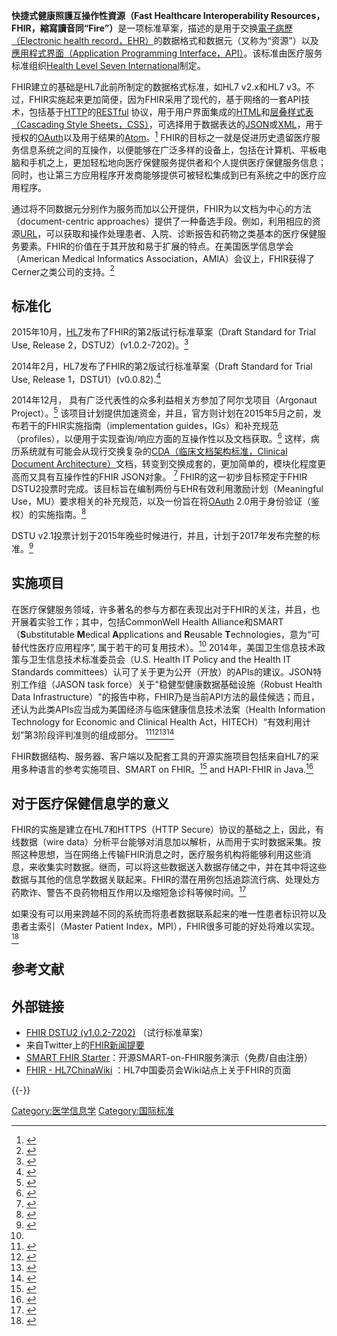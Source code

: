 '''快捷式健康照護互操作性資源（Fast Healthcare Interoperability Resources，FHIR，縮寫讀音同“Fire”）'''是一项标准草案，描述的是用于交换[[电子健康档案|電子病歷（Electronic health record，EHR）]]的数据格式和数据元（又称为“资源”）以及[[应用程序接口|應用程式界面（Application Programming Interface，API）]]。该标准由医疗服务标准组织[[HL7|Health Level Seven International]]制定。

FHIR建立的基础是HL7此前所制定的数据格式标准，如HL7 v2.x和HL7 v3。不过，FHIR实施起来更加简便，因为FHIR采用了现代的，基于网络的一套API技术，包括基于[[HTTP|HTTP]]的[[REST|RESTful]] 协议，用于用户界面集成的[[HTML|HTML]]和[[层叠样式表|层叠样式表（Cascading Style Sheets，CSS）]]，可选择用于数据表达的[[JSON|JSON]]或[[XML|XML]]，用于授权的[[OAuth|OAuth]]以及用于结果的[[Atom_(标准)|Atom]]。<ref name=forbes>{{cite news
 | url=http://www.forbes.com/sites/danmunro/2014/03/30/setting-healthcare-interop-on-fire/
 | title=Setting Healthcare Interop On Fire
 | work=[[Forbes|Forbes]]
 | author=Dan Munro
 | date=2014-03-30
 | accessdate=2014-11-22
 | archive-date=2022-01-16
 | archive-url=https://web.archive.org/web/20220116092335/https://www.forbes.com/sites/danmunro/2014/03/30/setting-healthcare-interop-on-fire/
 }}</ref>  FHIR的目标之一就是促进历史遗留医疗服务信息系统之间的互操作，以便能够在广泛多样的设备上，包括在计算机、平板电脑和手机之上，更加轻松地向医疗保健服务提供者和个人提供医疗保健服务信息；同时，也让第三方应用程序开发商能够提供可被轻松集成到已有系统之中的医疗应用程序。

通过将不同数据元分别作为服务而加以公开提供，FHIR为以文档为中心的方法（document-centric approaches）提供了一种备选手段。例如，利用相应的资源[[URL|URL]]，可以获取和操作处理患者、入院、诊断报告和药物之类基本的医疗保健服务要素。FHIR的价值在于其开放和易于扩展的特点。在美国医学信息学会（American Medical Informatics Association，AMIA）会议上，FHIR获得了Cerner之类公司的支持。<ref>{{cite news
 | url=http://www.healthcare-informatics.com/article/smart-fhir-smoking-hot-topic-amia-meeting
 | title=SMART on FHIR a Smoking Hot Topic at AMIA Meeting
 | work=Healthcare Informatics
 | date=2014-11-17
 | accessdate=2014-11-22
 | archive-date=2017-05-27
 | archive-url=https://web.archive.org/web/20170527151053/https://www.healthcare-informatics.com/article/smart-fhir-smoking-hot-topic-amia-meeting
 | dead-url=no
 }}</ref>

==标准化==
2015年10月，[[HL7|HL7]]发布了FHIR的第2版试行标准草案（Draft Standard for Trial Use, Release 2，DSTU2）(v1.0.2-7202)。<ref>{{cite news
 |url=http://www.hl7.org/implement/standards/product_brief.cfm?product_id=343 
 |title=HL7 Fast Healthcare Interoperability Resources Specification 'FHIR™', Release 1 
 |work=HL7 International 
 |date=2015-10-24 
 |accessdate=2016-07-24 
 |deadurl=yes 
 |archiveurl=https://web.archive.org/web/20141228095815/http://www.hl7.org/implement/standards/product_brief.cfm?product_id=343 
 |archivedate=2014-12-28 
}}
</ref>

2014年2月，HL7发布了FHIR的第2版试行标准草案（Draft Standard for Trial Use, Release 1，DSTU1）(v0.0.82).<ref>{{cite news
 |url=http://www.hl7.org/implement/standards/product_brief.cfm?product_id=343 
 |title=HL7 Fast Healthcare Interoperability Resources Specification 'FHIR™', Release 1 
 |work=HL7 International 
 |date=2014-02-02 
 |accessdate=2014-12-26 
 |deadurl=yes 
 |archiveurl=https://web.archive.org/web/20141228095815/http://www.hl7.org/implement/standards/product_brief.cfm?product_id=343 
 |archivedate=2014-12-28 
}}
</ref>

2014年12月， 具有广泛代表性的众多利益相关方参加了阿尔戈项目（Argonaut Project）。<ref>{{cite news
 |url=http://www.hl7.org/documentcenter/public_temp_B669E2A2-1C23-BA17-0C7A999023268366/pressreleases/HL7_PRESS_20141204.pdf 
 |title=HL7 Launches Joint Argonaut Project to Advance FHIR 
 |work=HL7 International 
 |date=2014-12-04 
 |accessdate=2014-12-26 
 |deadurl=yes 
 |archiveurl=https://web.archive.org/web/20141228100113/http://www.hl7.org/documentcenter/public_temp_B669E2A2-1C23-BA17-0C7A999023268366/pressreleases/HL7_PRESS_20141204.pdf 
 |archivedate=2014-12-28 
}}
</ref> 该项目计划提供加速资金，并且，官方则计划在2015年5月之前，发布若干的FHIR实施指南（implementation guides，IGs）和补充规范（profiles），以便用于实现查询/响应方面的互操作性以及文档获取。<ref>{{cite news
 | url=http://www.healthcareitnews.com/blog/kindling-fhir
 | title=Kindling FHIR
 | work=Healthcare IT News
 | date=2014-12-04
 | accessdate=2014-12-06
 | archive-date=2020-12-07
 | archive-url=https://web.archive.org/web/20201207005556/https://www.healthcareitnews.com/blog/kindling-fhir
 | dead-url=no
 }}</ref>  这样，病历系统就有可能会从现行交换复杂的[[CDA|CDA（临床文档架构标准，Clinical Document Architecture）]]文档，转变到交换成套的，更加简单的，模块化程度更高而又具有互操作性的FHIR JSON对象。 <ref>{{cite news
 | url=http://www.informationweek.com/strategic-cio/can-argonaut-project-make-exchanging-health-data-easier/a/d-id/1318774
 | title=Can Argonaut Project Make Exchanging Health Data Easier?
 | work=InformationWeek
 | date=2015-01-26
 | accessdate=2015-02-28
 | archive-date=2021-01-29
 | archive-url=https://web.archive.org/web/20210129232122/https://www.informationweek.com/strategic-cio/can-argonaut-project-make-exchanging-health-data-easier/a/d-id/1318774
 | dead-url=no
 }}</ref>  FHIR的这一初步目标预定于FHIR DSTU2投票时完成。该目标旨在编制两份与EHR有效利用激励计划（Meaningful Use，MU）要求相关的补充规范，以及一份旨在将[[OAuth|OAuth]] 2.0用于身份验证（鉴权）的实施指南。<ref>{{cite news
 | url=http://www.healthcare-informatics.com/article/halamka-expect-argonaut-deliverables-may
 | title=Halamka: Expect Argonaut Deliverables by May
 | work=healthcare-informatics.com
 | date=2015-02-19
 | accessdate=2015-02-28
 | archive-date=2016-03-04
 | archive-url=https://web.archive.org/web/20160304115135/http://www.healthcare-informatics.com/article/halamka-expect-argonaut-deliverables-may
 | dead-url=no
 }}</ref>

DSTU v2.1投票计划于2015年晚些时候进行，并且，计划于2017年发布完整的标准。<ref>{{cite web | url=http://www.healthintersections.com.au/?p=2332 | title=FHIR DSTU ballots this year | work=Health Intersections Pty Ltd | author=Graham Grieve | date=2015-03-25 | accessdate=2015-08-29 | archive-date=2020-10-09 | archive-url=https://web.archive.org/web/20201009211918/http://www.healthintersections.com.au/?p=2332 | dead-url=no }}</ref>

==实施项目==
在医疗保健服务领域，许多著名的参与方都在表现出对于FHIR的关注，并且，也开展着实验工作；其中，包括CommonWell Health Alliance和SMART（'''S'''ubstitutable '''M'''edical '''A'''pplications and '''R'''eusable '''T'''echnologies，意为“可替代性医疗应用程序”, 属于若干的可复用技术）。<ref name=forbes/>  2014年，美国卫生信息技术政策与卫生信息技术标准委员会（U.S. Health IT Policy and the Health IT Standards committees）认可了关于更为公开（开放）的APIs的建议。JSON特别工作组（JASON task force）关于"稳健型健康数据基础设施（Robust Health Data Infrastructure）"的报告中称，FHIR乃是当前API方法的最佳候选；而且，还认为此类APIs应当成为美国经济与临床健康信息技术法案（Health Information Technology for Economic and Clinical Health Act，HITECH）“有效利用计划”第3阶段评判准则的组成部分。
<ref>{{cite news
 | url=http://www.modernhealthcare.com/article/20141016/NEWS/310169945
 | title=EHR interoperability solution offered by key IT panels
 | work=Modern Healthcare
 | date=2014-10-16
 | accessdate=2014-11-08
 | archive-date=2016-05-21
 | archive-url=https://web.archive.org/web/20160521103905/http://www.modernhealthcare.com/article/20141016/NEWS/310169945
 | dead-url=no
 }}</ref><ref>{{cite news
 | url=http://www.modernhealthcare.com/article/20141021/NEWS/310219945
 | title=Proposed interoperability overhaul finds boosters, doubters
 | work=Modern Healthcare
 | date=2014-10-21
 | accessdate=2014-11-08
 | archive-date=2014-10-25
 | archive-url=https://web.archive.org/web/20141025020608/http://www.modernhealthcare.com/article/20141021/NEWS/310219945
 | dead-url=no
 }}</ref><ref>{{cite news
 | url=http://www.healthcare-informatics.com/article/federal-hit-committees-ok-public-api-recommendations-onc
 | title=Federal HIT Committees OK Public API Recommendations to ONC
 | work=Healthcare Informatics
 | date=2014-10-15
 | accessdate=2014-11-08
 | archive-date=2018-12-31
 | archive-url=https://web.archive.org/web/20181231044734/https://www.healthcare-informatics.com/article/federal-hit-committees-ok-public-api-recommendations-onc
 | dead-url=no
 }}</ref><ref>{{cite news
 | url=http://www.healthdatamanagement.com/news/Teams-Make-their-Pitch-for-Defense-EHR-Contract-49192-1.html
 | title=Teams Make their Pitch for Defense EHR Contract
 | work=Health Data Management
 | date=2014-11-07
 | accessdate=2014-11-08
 | archive-date=2015-12-08
 | archive-url=https://web.archive.org/web/20151208072057/http://www.healthdatamanagement.com/news/Teams-Make-their-Pitch-for-Defense-EHR-Contract-49192-1.html
 | dead-url=no
 }}</ref>


FHIR数据结构、服务器、客户端以及配套工具的开源实施项目包括来自HL7的采用多种语言的参考实施项目、SMART on FHIR。<ref>{{cite news
 | url=http://www.mhealthnews.com/news/geisinger-moves-mobilize-its-ehr-platform
 | title=Geisinger moves to mobilize its EHR platform
 | work=mHealthNews
 | date=2014-11-11
 | accessdate=2014-12-06
 | archive-date=2016-03-03
 | archive-url=https://web.archive.org/web/20160303202148/http://www.mhealthnews.com/news/geisinger-moves-mobilize-its-ehr-platform
 | dead-url=no
 }}</ref> and HAPI-FHIR in Java.<ref>{{cite web
 |url=http://wiki.hl7.org/index.php?title=Open_Source_FHIR_implementations 
 |title=Open Source FHIR implementations - HL7Wiki 
 |accessdate=2014-12-06 
 |deadurl=yes 
 |archiveurl=https://web.archive.org/web/20141220063122/http://wiki.hl7.org/index.php?title=Open_Source_FHIR_implementations 
 |archivedate=2014-12-20 
}}
</ref>

==对于医疗保健信息学的意义==
FHIR的实施是建立在HL7和HTTPS（HTTP Secure）协议的基础之上，因此，有线数据（wire data）分析平台能够对消息加以解析，从而用于实时数据采集。按照这种思想，当在网络上传输FHIR消息之时，医疗服务机构将能够利用这些消息，来收集实时数据。继而，可以将这些数据送入数据存储之中，并在其中将这些数据与其他的信息学数据关联起来。FHIR的潜在用例包括追踪流行病、处理处方药欺诈、警告不良药物相互作用以及缩短急诊科等候时间。<ref>{{cite web
 |url        = https://www.extrahop.com/blog/2015/what-is-fhir-hl7-fast-healthcare-interoperability-resources/
 |title      = What is FHIR? And what does it mean for Healthcare IT Monitoring?
 |date       = 2015-08-28
 |accessdate = 2015-08-28
}}{{Dead link|date=2018年7月 |bot=InternetArchiveBot |fix-attempted=no }}
</ref>


如果没有可以用来跨越不同的系统而将患者数据联系起来的唯一性患者标识符以及患者主索引（Master Patient Index，MPI），FHIR很多可能的好处将难以实现。<ref name=mpi>{{Cite web| title = FHIR will not save us. We need national patient identifiers| work = Healthcare IT News| date = 2015-08-11| accessdate = 2015-08-29| url = http://www.healthcareitnews.com/blog/fhir-will-not-save-us-we-need-national-patient-identifiers| archive-date = 2021-01-23| archive-url = https://web.archive.org/web/20210123212400/https://www.healthcareitnews.com/blog/fhir-will-not-save-us-we-need-national-patient-identifiers| dead-url = no}}</ref>

==参考文献==
{{reflist|2}}

== 外部链接 ==
* [http://hl7.org/implement/standards/fhir/ FHIR DSTU2 (v1.0.2-7202)] {{Wayback|url=http://hl7.org/implement/standards/fhir/ |date=20141217044111 }}（试行标准草案）
* 来自Twitter上的[https://twitter.com/FHIRnews FHIR新闻提要] {{Wayback|url=https://twitter.com/FHIRnews |date=20160410180617 }}
* [https://web.archive.org/web/20141210035857/https://fhir.smartplatforms.org/#/ui/select-patient SMART FHIR Starter]：开源SMART-on-FHIR服务演示（免费/自由注册）
* [http://wiki.hl7.org.cn:81/index.php/FHIR FHIR - HL7ChinaWiki] {{Wayback|url=http://wiki.hl7.org.cn:81/index.php/FHIR |date=20190829191343 }}：HL7中国委员会Wiki站点上关于FHIR的页面

{{-}}
{{Health_informatics}}

[[Category:医学信息学|Category:医学信息学]]
[[Category:国际标准|Category:国际标准]]